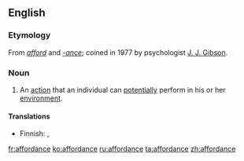 ==English==

===Etymology===
From ''[[afford]]'' and ''[[-ance]]''; coined in 1977 by psychologist [[w:J. J. Gibson|J. J. Gibson]].

===Noun===
{{wikipedia}}
{{en-noun}}

# An [[action]] that an individual can [[potential]]ly perform in his or her [[environment]].

====Translations====
{{trans-top|an action that an individual can potentially perform in his or her environment}}
* Finnish: {{t-|fi|affordanssi}}, {{t-|fi|käyttömahdollisuus}}
<!-- * Spanish: {{t|es|una acción que un individuo puede pontencialmente ejecutar en su entorno}} -->
{{trans-mid}}
{{trans-bottom}}

[[fr:affordance]]
[[ko:affordance]]
[[ru:affordance]]
[[ta:affordance]]
[[zh:affordance]]